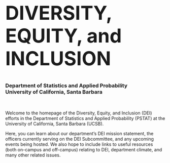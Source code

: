 
<div class="bgimg">

<h1  style="font-size:60px">
  DIVERSITY, EQUITY, and INCLUSION
</h1>


<h3>
  Department of Statistics and Applied Probability
  <br />
  University of California, Santa Barbara
</h3>


</div>

\

Welcome to the homepage of the Diversity, Equity, and Inclusion (DEI) efforts in the Department of Statistics and Applied Probability (PSTAT) at the University of California, Santa Barbara (UCSB). 

Here, you can learn about our department's DEI mission statement, the officers currently serving on the DEI Subcommittee, and any upcoming events being hosted. We also hope to include links to useful resources (both on-campus and off-campus) relating to DEI, department climate, and many other related issues.
